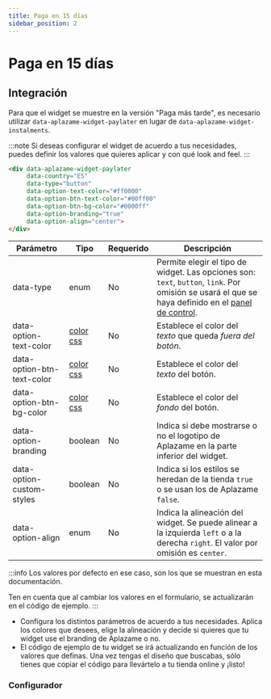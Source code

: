 ```yaml
---
title: Paga en 15 días
sidebar_position: 2
---
```


# Paga en 15 días

## Integración
Para que el widget se muestre en la versión "Paga más tarde", es necesario utilizar  `data-aplazame-widget-paylater` en lugar de `data-aplazame-widget-instalments`.

:::note
Si deseas configurar el widget de acuerdo a tus necesidades, puedes definir los valores que quieres aplicar y con qué look and feel.
:::


```html
<div data-aplazame-widget-paylater
     data-country="ES"
     data-type="button"
     data-option-text-color="#ff0000"
     data-option-btn-text-color="#00ff00"
     data-option-btn-bg-color="#0000ff"
     data-option-branding="true"
     data-option-align="center">
</div>
```

|<t id="table.parameter">Parámetro</t> | <t id="table.type">Tipo</t> | <t id="table.required">Requerido</t> | <t id="table.description">Descripción</t>|
|---------|---------|---------|---------|
|data-type | enum | No | Permite elegir el tipo de widget. Las opciones son: `text`, `button`, `link`. Por omisión se usará el que se haya definido en el [panel de control](https://vendors.aplazame.com/).
|data-option-text-color | [color css](https://developer.mozilla.org/es/docs/Web/CSS/color_value) | No | Establece el color del *texto* que queda *fuera del botón*.
|data-option-btn-text-color | [color css](https://developer.mozilla.org/es/docs/Web/CSS/color_value) | No | Establece el color del *texto* del botón.
|data-option-btn-bg-color | [color css](https://developer.mozilla.org/es/docs/Web/CSS/color_value) | No | Establece el color del *fondo* del botón.
|data-option-branding | boolean | No | Indica si debe mostrarse o no el logotipo de Aplazame en la parte inferior del widget.
|data-option-custom-styles | boolean | No | Indica si los estilos se heredan de la tienda `true` o se usan los de Aplazame `false`.
|data-option-align | enum | No | Indica la alineación del widget. Se puede alinear a la izquierda `left` o a la derecha `right`. El valor por omisión es `center`.

:::info
  Los valores por defecto en ese caso, son los que se muestran en esta documentación.

  Ten en cuenta que al cambiar los valores en el formulario, se actualizarán en el código de ejemplo.
:::

- Configura los distintos parámetros de acuerdo a tus necesidades. Aplica los colores que desees, elige la alineación y decide si quieres que tu widget use el branding de Aplazame o no.
- El código de ejemplo de tu widget se irá actualizando en función de los valores que definas. Una vez tengas el diseño que buscabas, sólo tienes que copiar el código para llevártelo a tu tienda online y ¡listo!

### Configurador

<WidgetSimulator
  data-aplazame-widget-paylater=""
  data-country="ES"
  data-type="button"
  data-option-text-color="#ff0000"
  data-option-btn-text-color="#00ff00"
  data-option-branding="true"
  data-option-align="center"
/>

